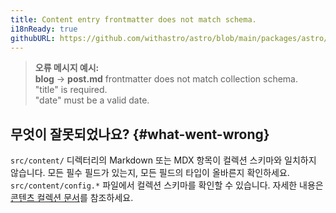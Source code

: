 ```yaml
---
title: Content entry frontmatter does not match schema.
i18nReady: true
githubURL: https://github.com/withastro/astro/blob/main/packages/astro/src/core/errors/errors-data.ts
---
```


> **오류 메시지 예시:**<br/>
**blog** → **post.md** frontmatter does not match collection schema.<br/>
"title" is required.<br/>
"date" must be a valid date.

## 무엇이 잘못되었나요? \{#what-went-wrong\}

`src/content/` 디렉터리의 Markdown 또는 MDX 항목이 컬렉션 스키마와 일치하지 않습니다.
모든 필수 필드가 있는지, 모든 필드의 타입이 올바른지 확인하세요.
`src/content/config.*` 파일에서 컬렉션 스키마를 확인할 수 있습니다.
자세한 내용은 [콘텐츠 컬렉션 문서](/ko/guides/content-collections/)를 참조하세요.
